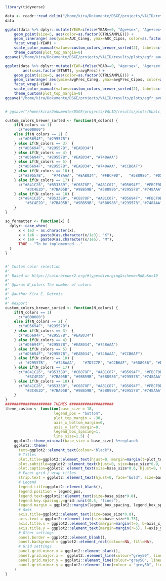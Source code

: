 ```r
library(tidyverse)
```

```r
data <- readr::read_delim("/home/kira/Dokumente/DSGE/projects/VALID/results/data/2025-04-23/AUC_PRC_2014-VS-2019.csv")
data
```

```r
ggplot(data %>% dplyr::mutate(YEAR=ifelse(YEAR==0, "Age+sex", "Age+sex+Year")), aes(x=as.factor(START), y=AUC)) +
    geom_point(size=5, aes(color=as.factor(CTRLSAMPLE))) +
    geom_linerange( aes(ymin=AUC_Cineg, ymax=AUC_Cipos, color=as.factor(CTRLSAMPLE)), size=1)    +
    facet_wrap(~YEAR) +
    scale_color_manual(values=custom_colors_brewer_sorted(2), labels=c("No resampling", "Control resampling")) +
    theme_custom(plot_top_margin=0) 
ggsave("/home/kira/Dokumente/DSGE/projects/VALID/results/plots/egfr_aucs_2014vs2019.png", width=10, height=6)

ggplot(data %>% dplyr::mutate(YEAR=ifelse(YEAR==0, "Age+sex", "Age+sex+Year")), 
        aes(x=as.factor(START), y=avgPrec)) +
    geom_point(size=5, aes(color=as.factor(CTRLSAMPLE))) +
    geom_linerange( aes(ymin=avgPrec_Cineg, ymax=avgPrec_Cipos, color=as.factor(CTRLSAMPLE)), size=1)    +
    facet_wrap(~YEAR) +
    scale_color_manual(values=custom_colors_brewer_sorted(2), labels=c("No resampling", "Control resampling")) +
    theme_custom(plot_top_margin=0) 
ggsave("/home/kira/Dokumente/DSGE/projects/VALID/results/plots/egfr_avgprec_2014vs2019.png", width=10, height=6)

 
# ggsave("/home/kira/Dokumente/DSGE/projects/VALID/results/plots/hba1c_metrics_2025-02-05.png", width=10, height=6, dpi=600)

```


```r
custom_colors_brewer_sorted <- function(N_colors) {
    if(N_colors == 1)
      c("#000000")
    else if(N_colors == 2) {
      c("#D5694F", "#29557B")
    } else if(N_colors == 3)  {
      c("#D5694F", "#29557B", "#EAB034")
    } else if(N_colors == 4) {
      c("#D5694F", "#29557B", "#EAB034", "#748AAA")
    } else if(N_colors == 5) {
      c("#D5694F", "#29557B", "#EAB034", "#748AAA", "#CCB6AF")
    } else if(N_colors == 10) {
      c("#29557B",   "#748AAA", "#EAB034", "#FBCF9D",   "#588986", "#D5694F",  "#CCB6AF","#7BA05B","#7D7C7F",  "#841C26")
    } else if(N_colors == 17) {
      c("#841C26", "#B53389", "#C6878F", "#A81C07", "#D5694F", "#FBCF9D", "#59260B", "#CCB6AF", "#7D7C7F", "#91A3B0",
         "#3C4E2D", "#7BA05B", "#9BB59B", "#588986","#29557B","#748AAA", "#ADD8E6")
    } else if(N_colors == 18) {
      c("#841C26", "#B53389", "#C6878F", "#A81C07", "#D5694F", "#FBCF9D", "#FBCF9D", "#CCB6AF", "#7D7C7F", "#91A3B0",
         "#3C4E2D", "#7BA05B", "#9BB59B", "#588986","#29557B","#748AAA", "#ADD8E6", "#D6ECFF")
    }
}

so_formatter <- function(x) {
  dplyr::case_when(
      x < 1e3 ~ as.character(x),
      x < 1e6 ~ paste0(as.character(x/1e3), "K"),
      x < 1e9 ~ paste0(as.character(x/1e6), "M"),
      TRUE ~ "To be implemented..."
  )
}


#' Custom color selection 
#' 
#' Based on https://colorbrewer2.org/#type=diverging&scheme=RdBu&n=10
#' 
#' @param N_colors The number of colors
#' 
#' @author Kira E. Detrois
#' 
#' @export 
custom_colors_brewer_sorted <- function(N_colors) {
    if(N_colors == 1)
      c("#000000")
    else if(N_colors == 2) {
      c("#D5694F", "#29557B")
    } else if(N_colors == 3)  {
      c("#D5694F", "#29557B", "#EAB034")
    } else if(N_colors == 4) {
      c("#D5694F", "#29557B", "#EAB034", "#748AAA")
    } else if(N_colors == 5) {
      c("#D5694F", "#29557B", "#EAB034", "#748AAA", "#CCB6AF")
    } else if(N_colors == 10) {
      c( "#29557B",   "#748AAA",   "#7D7C7F", "#CCB6AF", "#588986", "#D5694F","#7BA05B","#FBCF9D", "#EAB034",  "#841C26")
    } else if(N_colors == 17) {
      c("#841C26", "#B53389", "#C6878F", "#A81C07", "#D5694F", "#FBCF9D", "#59260B", "#CCB6AF", "#7D7C7F", "#91A3B0",
         "#3C4E2D", "#7BA05B", "#9BB59B", "#588986","#29557B","#748AAA", "#ADD8E6")
    } else if(N_colors == 18) {
      c("#841C26", "#B53389", "#C6878F", "#A81C07", "#D5694F", "#FBCF9D", "#FBCF9D", "#CCB6AF", "#7D7C7F", "#91A3B0",
         "#3C4E2D", "#7BA05B", "#9BB59B", "#588986","#29557B","#748AAA", "#ADD8E6", "#D6ECFF")
    }
}
##################### THEMES ####################
theme_custom <- function(base_size = 18,
                      legend_pos = "bottom",
                      plot_top_margin = -30,
                      axis_x_bottom_margin=0,
                      axis_y_left_margin=0,
                      legend_box_spacing=1,
                      line_size=1.5) {
    ggplot2::theme_minimal(base_size = base_size) %+replace%
    ggplot2::theme(
      text=ggplot2::element_text(colour="black"),
      # Titles
      plot.title=ggplot2::element_text(hjust=0, margin=margin(t=plot_top_margin, b=5), size=base_size),
      plot.subtitle=ggplot2::element_text(hjust=0, size=base_size*0.9,  margin=margin(t=plot_top_margin, b=5), face="bold"),
      plot.caption=ggplot2::element_text(size=base_size*0.6, hjust=0, margin=margin(t=10)),
      # Facet grid / wrap titles
      strip.text = ggplot2::element_text(hjust=0, face="bold", size=base_size*0.8, margin=margin(b=5)),
      # Legend
      legend.title=ggplot2::element_blank(),
      legend.position = legend_pos,
      legend.text=ggplot2::element_text(size=base_size*0.8),
      legend.key.spacing.y=grid::unit(0.5, "lines"),
      legend.margin = ggplot2::margin(legend_box_spacing, legend_box_spacing, legend_box_spacing, legend_box_spacing),
      # Axes
      axis.title=ggplot2::element_text(size=base_size*0.8),
      axis.text = ggplot2::element_text(size=base_size*0.75),
      axis.title.x = ggplot2::element_text(margin=margin(t=5, b=axis_x_bottom_margin)),
      axis.title.y = ggplot2::element_text(margin=margin(r=5), l=axis_y_left_margin, angle=90),
      # Other settings
      panel.border = ggplot2::element_blank(),
      panel.background = ggplot2::element_rect(colour=NA, fill=NA),
      # Grid settings
      panel.grid.minor.x = ggplot2::element_blank(),
      panel.grid.major.x =  ggplot2::element_line(colour="grey50", linewidth=line_size-0.75*line_size, linetype=2),
      panel.grid.major.y = ggplot2::element_line(colour="grey50", linewidth=line_size-0.5*line_size, linetype=2),
      panel.grid.minor.y = ggplot2::element_line(colour = "grey50", linewidth=line_size-0.75*line_size, linetype=2),
    )
}

```
